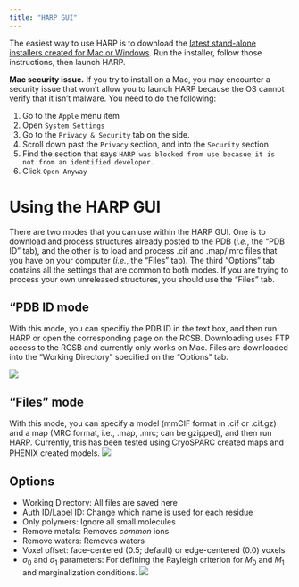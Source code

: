 ```yaml
---
title: "HARP GUI"
---
```


The easiest way to use HARP is to download the [latest stand-alone installers created for Mac or Windows](https://github.com/bayes-shape-calc/HARP/releases/latest). Run the installer, follow those instructions, then launch HARP.

<!-- 
https://tooomm.github.io/github-release-stats/
-->

::: {.callout-note}
**Mac security issue.**
If you try to install on a Mac, you may encounter a security issue that won't allow you to launch HARP because the OS cannot verify that it isn't malware. You need to do the following:

1. Go to the `Apple` menu item
2. Open `System Settings`
3. Go to the `Privacy & Security` tab on the side.
4. Scroll down past the `Privacy` section, and into the `Security` section
5. Find the section that says `HARP was blocked from use becasue it is not from an identified developer.`
6. Click `Open Anyway`
:::


# Using the HARP GUI

There are two modes that you can use within the HARP GUI. One is to download and process structures already posted to the PDB (*i.e.*, the "PDB ID" tab), and the other is to load and process .cif and .map/.mrc files that you have on your computer (*i.e.*, the "Files" tab). The third "Options" tab contains all the settings that are common to both modes. If you are trying to process your own unreleased structures, you should use the "Files" tab.

## "PDB ID mode
With this mode, you can specifiy the PDB ID in the text box, and then run HARP or open the corresponding page on the RCSB. Downloading uses FTP access to the RCSB and currently only works on Mac. Files are downloaded into the "Working Directory" specified on the "Options" tab.

![](images/gui_tab1.png){fig-alt="PDB ID Tab"}



## "Files" mode
With this mode, you can specify a model (mmCIF format in .cif or .cif.gz) and a map (MRC format, i.e., .map, .mrc; can be gzipped), and then run HARP. Currently, this has been tested using CryoSPARC created maps and PHENIX created models.
![](images/gui_tab2.png){fig-alt="Files Tab"}

## Options
* Working Directory: All files are saved here
* Auth ID/Label ID: Change which name is used for each residue
* Only polymers: Ignore all small molecules
* Remove metals: Removes *common* ions
* Remove waters: Removes waters 
* Voxel offset: face-centered (0.5; default) or edge-centered (0.0) voxels
* $\sigma_0$ and $\sigma_1$ parameters: For defining the Rayleigh criterion for $M_0$ and $M_1$ and marginalization conditions.
![](images/gui_tab3.png){fig-alt="Options Tab"}